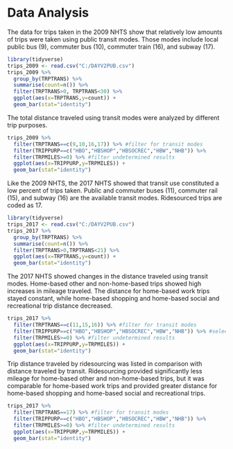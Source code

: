 # Data Analysis

The data for trips taken in the 2009 NHTS show that relatively low amounts of trips were taken using public transit modes. Those modes include local public bus (9), commuter bus (10), commuter train (16), and subway (17).

```r
library(tidyverse)
trips_2009 <- read.csv("C:/DAYV2PUB.csv")
trips_2009 %>%
  group_by(TRPTRANS) %>%
  summarise(count=n()) %>%
  filter(TRPTRANS>0, TRPTRANS<30) %>%
  ggplot(aes(x=TRPTRANS,y=count)) +
  geom_bar(stat="identity")
```

The total distance traveled using transit modes were analyzed by different trip purposes.

```r
trips_2009 %>%
  filter(TRPTRANS==c(9,10,16,17)) %>% #filter for transit modes
  filter(TRIPPURP==c("HBO","HBSHOP","HBSOCREC","HBW","NHB")) %>%
  filter(TRPMILES>=0) %>% #filter undetermined results
  ggplot(aes(x=TRIPPURP,y=TRPMILES)) +
  geom_bar(stat="identity")
```

Like the 2009 NHTS, the 2017 NHTS showed that transit use constituted a low percent of trips taken. Public and commuter buses (11), commuter rail (15), and subway (16) are the available transit modes. Ridesourced trips are coded as 17.

```r
library(tidyverse)
trips_2017 <- read.csv("C:/DAYV2PUB.csv")
trips_2017 %>%
  group_by(TRPTRANS) %>%
  summarise(count=n()) %>%
  filter(TRPTRANS>0,TRPTRANS<21) %>%
  ggplot(aes(x=TRPTRANS,y=count)) +
  geom_bar(stat="identity")
```

The 2017 NHTS showed changes in the distance traveled using transit modes. Home-based other and non-home-based trips showed high increases in mileage traveled. The distance for home-based work trips stayed constant, while home-based shopping and home-based social and recreational trip distance decreased.

```r
trips_2017 %>%
  filter(TRPTRANS==c(11,15,16)) %>% #filter for transit modes
  filter(TRIPPURP==c("HBO","HBSHOP","HBSOCREC","HBW","NHB")) %>% #select trip purposes
  filter(TRPMILES>=0) %>% #filter undetermined results
  ggplot(aes(x=TRIPPURP,y=TRPMILES)) +
  geom_bar(stat="identity")
```

Trip distance traveled by ridesourcing was listed in comparison with distance traveled by transit. Ridesourcing provided significantly less mileage for home-based other and non-home-based trips, but it was comparable for home-based work trips and provided greater distance for home-based shopping and home-based social and recreational trips.

```r
trips_2017 %>%
  filter(TRPTRANS==17) %>% #filter for transit modes
  filter(TRIPPURP==c("HBO","HBSHOP","HBSOCREC","HBW","NHB")) %>%
  filter(TRPMILES>=0) %>% #filter undetermined results
  ggplot(aes(x=TRIPPURP,y=TRPMILES)) +
  geom_bar(stat="identity")
```